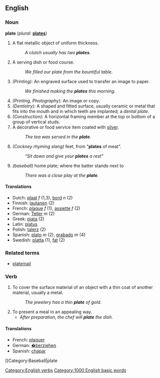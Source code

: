 ==English==

===Noun===
'''plate'''  (''plural:'' '''[[plates]]''')
# A flat metallic object of uniform thickness.
#: ''A clutch usually has two '''plates'''.''
# A serving dish or food course.
#: ''We filled our plate from the bountiful table.''
# ''(Printing):'' An engraved surface used to transfer an image to paper.
#: ''We finished making the '''plates''' this morning.''
# ''(Printing, Photography):'' An image or copy.
# ''(Dentistry):'' A shaped and fitted surface, usually ceramic or metal that fits into the mouth and in which teeth are implanted; a ''dental plate''.
# ''(Construction):'' A horizontal framing member at the top or bottom of a group of vertical studs.
# A decorative or food service item coated with [[silver]].
#: ''The tea was served in the '''plate'''.''
# ''(Cockney rhyming slang)'' feet, from "'''plates''' of meat".
#: ''"Sit down and give your '''plates''' a rest"''
# ''(baseball)'' home plate; where the batter stands next to
#: ''There was a close play at the '''plate'''.''

==== Translations ====
*Dutch: [[plaat]] ''f'' (1,3), [[bord]] ''n'' (2)
*Finnish: [[lautanen]] (2)
*French: [[plaque]] ''f'' (1), [[assiette]] ''f'' (2)
*German: [[Teller]] ''m'' (2)
*Greek: [[piata]] (2)
*Latin: [[platus]]
*Polish: [[talerz]] (2)
*Spanish: [[plato]] ''m'' (2), [[grabado]] ''m'' (4)
*Swedish: [[platta]] (1), [[fat]] (2)

===Related terms===
* [[platemail]]

===Verb===
[[Category:English verbs]]
{{en-infl-reg-other-e|plat|e}}
# To cover the surface material of an object with a thin coat of another material, usually a metal.
#: ''The jewelery has a thin '''plate''' of gold.''
# To present a meal in an appealing way.
#*''After preparation, the chef will '''plate''' the dish.''

==== Translations ====
*French: [[plaquer]]
*German: [[:de:�berziehen|�berziehen]]
*Spanish: [[chapar]]

[[Category:1000 English basic words]]
[[Category:Baseball|plate